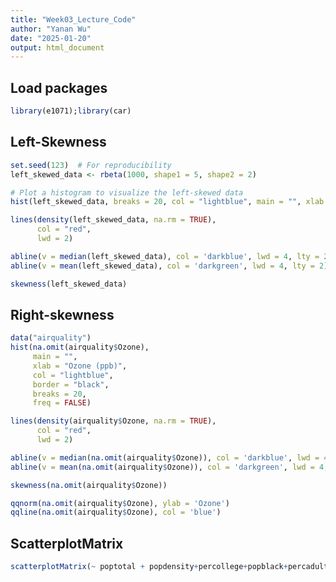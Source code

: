 ```yaml
---
title: "Week03_Lecture_Code"
author: "Yanan Wu"
date: "2025-01-20"
output: html_document
---
```


## Load packages

```r
library(e1071);library(car)
```


## Left-Skewness

```r
set.seed(123)  # For reproducibility
left_skewed_data <- rbeta(1000, shape1 = 5, shape2 = 2)

# Plot a histogram to visualize the left-skewed data
hist(left_skewed_data, breaks = 20, col = "lightblue", main = "", xlab = "Values", freq = FALSE)

lines(density(left_skewed_data, na.rm = TRUE), 
      col = "red", 
      lwd = 2)

abline(v = median(left_skewed_data), col = 'darkblue', lwd = 4, lty = 2)
abline(v = mean(left_skewed_data), col = 'darkgreen', lwd = 4, lty = 2)

skewness(left_skewed_data)
```

## Right-skewness

```r
data("airquality")
hist(na.omit(airquality$Ozone), 
     main = "", 
     xlab = "Ozone (ppb)", 
     col = "lightblue", 
     border = "black",
     breaks = 20,
     freq = FALSE)

lines(density(airquality$Ozone, na.rm = TRUE), 
      col = "red", 
      lwd = 2)

abline(v = median(na.omit(airquality$Ozone)), col = 'darkblue', lwd = 4, lty = 2)
abline(v = mean(na.omit(airquality$Ozone)), col = 'darkgreen', lwd = 4, lty = 2)

skewness(na.omit(airquality$Ozone))

qqnorm(na.omit(airquality$Ozone), ylab = 'Ozone')
qqline(na.omit(airquality$Ozone), col = 'blue')
```
## ScatterplotMatrix

```r
scatterplotMatrix(~ poptotal + popdensity+percollege+popblack+percadultpoverty,  data = midwest, smooth = list(span = 0.45, lty.smooth = 1, col.smooth = 'red', col.var = 'red'), regLine = list(col = 'green'))
```

